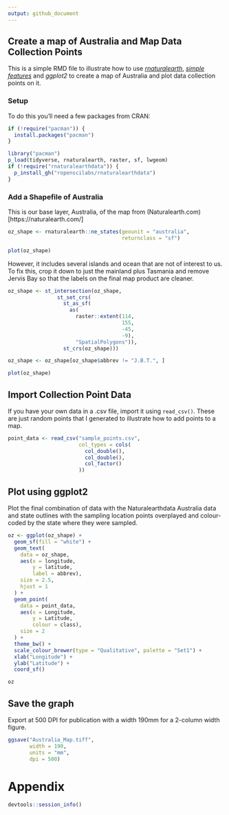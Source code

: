 ```yaml
---
output: github_document
---
```


## Create a map of Australia and Map Data Collection Points

This is a simple RMD file to illustrate how to use
[_rnaturalearth_](https://github.com/ropenscilabs/rnaturalearth), [_simple features_](https://cran.r-project.org/web/packages/sf/vignettes/sf1.html) and
_ggplot2_ to create a map of Australia and plot data collection points on it.

### Setup

To do this you'll need a few packages from CRAN:

```r
if (!require("pacman")) {
  install.packages("pacman")
}

library("pacman")
p_load(tidyverse, rnaturalearth, raster, sf, lwgeom)
if (!require("rnaturalearthdata")) {
  p_install_gh("ropenscilabs/rnaturalearthdata")
}
```

### Add a Shapefile of Australia

This is our base layer, Australia, of the map from (Naturalearth.com)[https://naturalearth.com/]

```r
oz_shape <- rnaturalearth::ne_states(geounit = "australia",
                                     returnclass = "sf")

plot(oz_shape)
```

However, it includes several islands and ocean that are not of interest to us.
To fix this, crop it down to just the mainland plus Tasmania and remove Jervis Bay so that the labels on the final map product are cleaner.

```r
oz_shape <- st_intersection(oz_shape,
                st_set_crs(
                  st_as_sf(
                    as(
                      raster::extent(114,
                                     155,
                                     -45,
                                     -9),
                      "SpatialPolygons")),
                  st_crs(oz_shape)))

oz_shape <- oz_shape[oz_shape$abbrev != "J.B.T.", ]

plot(oz_shape)
```

## Import Collection Point Data

If you have your own data in a .csv file, import it using `read_csv()`.
These are just random points that I generated to illustrate how to add points to a map.

```r
point_data <- read_csv("sample_points.csv",
                       col_types = cols(
                         col_double(),
                         col_double(),
                         col_factor()
                       ))
```

## Plot using ggplot2

Plot the final combination of data with the Naturalearthdata Australia data and state outlines with the sampling location points overplayed and colour-coded by the state where they were sampled.

```r
oz <- ggplot(oz_shape) +
  geom_sf(fill = "white") +
  geom_text(
    data = oz_shape,
    aes(x = longitude,
        y = latitude,
        label = abbrev),
    size = 2.5,
    hjust = 1
  ) +
  geom_point(
    data = point_data,
    aes(x = Longitude,
        y = Latitude,
        colour = class),
    size = 2
  ) +
  theme_bw() +
  scale_colour_brewer(type = "Qualitative", palette = "Set1") +
  xlab("Longitude") +
  ylab("Latitude") +
  coord_sf()

oz
```

## Save the graph

Export at 500 DPI for publication with a width 190mm for a 2-column width figure.

```r
ggsave("Australia_Map.tiff",
       width = 190,
       units = "mm",
       dpi = 500)
```

# Appendix

```r
devtools::session_info()
```
